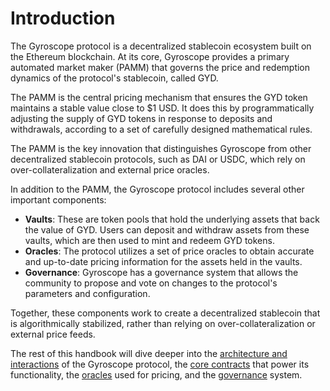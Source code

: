 
# Introduction

The Gyroscope protocol is a decentralized stablecoin ecosystem built on the Ethereum blockchain. At its core, Gyroscope provides a primary automated market maker (PAMM) that governs the price and redemption dynamics of the protocol's stablecoin, called GYD.

The PAMM is the central pricing mechanism that ensures the GYD token maintains a stable value close to $1 USD. It does this by programmatically adjusting the supply of GYD tokens in response to deposits and withdrawals, according to a set of carefully designed mathematical rules.

<Callout type="info">
The PAMM is the key innovation that distinguishes Gyroscope from other decentralized stablecoin protocols, such as DAI or USDC, which rely on over-collateralization and external price oracles.
</Callout>

In addition to the PAMM, the Gyroscope protocol includes several other important components:

- **Vaults**: These are token pools that hold the underlying assets that back the value of GYD. Users can deposit and withdraw assets from these vaults, which are then used to mint and redeem GYD tokens.
- **Oracles**: The protocol utilizes a set of price oracles to obtain accurate and up-to-date pricing information for the assets held in the vaults.
- **Governance**: Gyroscope has a governance system that allows the community to propose and vote on changes to the protocol's parameters and configuration.

Together, these components work to create a decentralized stablecoin that is algorithmically stabilized, rather than relying on over-collateralization or external price feeds.

The rest of this handbook will dive deeper into the [architecture and interactions](/architecture-interactions/high-level-architecture) of the Gyroscope protocol, the [core contracts](/core-contracts/pamm) that power its functionality, the [oracles](/oracles/checked-price-oracle) used for pricing, and the [governance](/governance/governable) system.